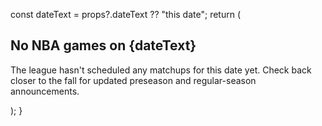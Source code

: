   const dateText = props?.dateText ?? "this date";
  return (
    <div class="empty-slate">
      <h2>No NBA games on {dateText}</h2>
      <p>
        The league hasn&apos;t scheduled any matchups for this date yet. Check back closer to the fall for
        updated preseason and regular-season announcements.
      </p>
    </div>
  );
}

